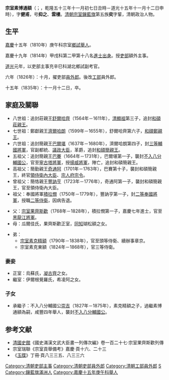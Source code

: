 {{Hatnote|这是[[满族人名|满族人名]]，只称名而不与姓氏连用，其姓氏为[[爱新觉罗氏|爱新觉罗]]。}}
'''宗室素博通額'''（{{lang-mnc|ᡠᡴᠰᡠᠨ<br> ᠰᡠᠪᠣᡨᡠᠩᡤᡝ|z=Uksun Subotungge}}；{{bd|1788年|12月4日|1835年|12月21日|catIdx=Z宗}}，乾隆五十三年十一月初七日丑時－道光十五年十一月十二日申時），字'''健甫'''，号'''抑之'''、'''雲樓'''。[[清朝|清朝]][[宗室|宗室]][[鑲藍旗|鑲藍旗]]第五族'''奕'''字輩，清朝政治人物。

==生平==
[[嘉慶|嘉慶]]十五年（1810年）庚午科宗室[[鄉試|鄉試]][[舉人|舉人]]。

嘉慶十九年（1814年）甲戌科第二甲第十八名[[進士出身|進士出身]]。授[[吏部|吏部]]額外主事。

[[道光|道光]]元年，以吏部主事充辛巳科湖北鄉試副考官。

六年（1826年）：十月，擢吏部[[員外郎|員外郎]]。後改[[工部|工部]]員外郎。

十五年（1835年）：十一月十二日，卒。

==家庭及關聯==
*八世祖：追封莊親王[[舒爾哈齊|舒爾哈齊]]（1564年－1611年），[[清顯祖|清顯祖]]第三子，追封[[和碩莊親王|和碩莊親王]]。
*七世祖：鄭獻親王[[濟爾哈朗|濟爾哈朗]]（1599年－1655年），舒爾哈齊第六子，[[和碩鄭親王|和碩鄭親王]]。
*六世祖：追封簡親王[[巴爾堪|巴爾堪]]（1637年－1680年），濟爾哈朗第四子，封[[三等輔國將軍|三等輔國將軍]]，官副都統、[[議政大臣|議政大臣]]，革爵，追封[[和碩簡親王|和碩簡親王]]。
*五祖父：追封簡親王[[巴賽|巴賽]]（1664年－1731年），巴爾堪第一子，襲封[[不入八分輔國公|不入八分輔國公]]，官至[[寧古塔將軍|寧古塔將軍]]，授[[揚威將軍|揚威將軍]]，陣亡，追封和碩簡親王。
*高祖父：簡勤親王[[奇通阿|奇通阿]]（1701年－1763年），巴賽第十子，襲封和碩簡親王，終官[[領侍衛內大臣|領侍衛內大臣]]、[[宗人府|宗人府]][[宗令|宗令]]。
*曾祖父：簡恪親王[[豐訥亨|豐訥亨]]（1723年－1776年），奇通阿第一子，襲封和碩簡親王，官至領侍衛內大臣。
*祖父：奉國將軍[[積拉憫|積拉憫]]（1750年－1779年），豐訥亨第一子，封[[二等奉國將軍|二等奉國將軍]]，授職[[二等侍衛|二等侍衛]]，因病告退。

*父：[[宗室果齊斯歡|宗室果齊斯歡]]（1768年－1828年），積拉憫第一子，嘉慶七年進士，官至[[黑龍江將軍|黑龍江將軍]]。
*母：瓜爾佳氏，果齊斯歡正室，[[同知|同知]]瑚松額之女。

*弟：
**[[宗室素克精額|宗室素克精額]]（1790年－1838年），官至頭等侍衛、續辦事章京。
**宗室素克東額（1824年－1868年），官三等侍衛。

===妻妾===
*正室：烏蘇氏，[[寧古齊|凝古齊]]之女。
*繼室：伊爾根覺羅氏，希凌阿之女。

===子女===
*承繼子：不入八分輔國公[[崇吉|崇吉]]（1827年－1875年），素克精額之子，過繼素博通額為嗣，咸豐四年舉人，襲封[[不入八分輔國公|不入八分輔國公]]。

==参考文献==
<div class="references-small">
<references />
</div>
*[[清國史館|清國史館]]《國史滿漢文武大臣畫一列傳次編》卷一百二十七·宗室果齊斯歡列傳
*宗室瑞聯《宗室貢舉備考》嘉慶·頁十六、二十三
*《[[玉牒|玉牒]]》丁冊·頁八三三五、八三三六

{{DEFAULTSORT:Z宗}}
{{嘉慶十九年甲戌科殿試金榜}}
[[Category:清朝吏部主事|Category:清朝吏部主事]]
[[Category:清朝吏部員外郎|Category:清朝吏部員外郎]]
[[Category:清朝工部員外郎|Category:清朝工部員外郎]]
[[Category:清朝宗室|S]]
[[Category:鑲藍旗滿洲人|Category:鑲藍旗滿洲人]]
[[Category:嘉慶十五年庚午科舉人|Category:嘉慶十五年庚午科舉人]]